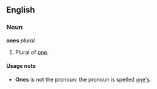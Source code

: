 ==English==
===Noun===
'''ones''' ''plural''

#Plural of [[one]].

====Usage note====
*'''Ones''' is not the pronoun: the pronoun is spelled [[one's]].